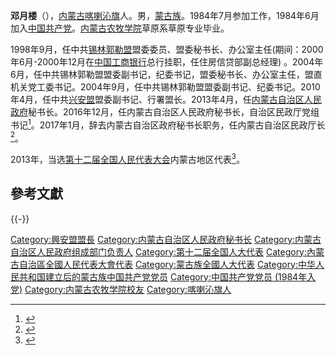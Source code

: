 '''邓月楼'''（{{bd|1960年|3月|}}），[[内蒙古|内蒙古]][[喀喇沁旗|喀喇沁旗]]人。男，[[蒙古族|蒙古族]]。1984年7月参加工作，1984年6月加入[[中国共产党|中国共产党]]。[[内蒙古农牧学院|内蒙古农牧学院]]草原系草原专业毕业。

1998年9月，任中共[[锡林郭勒盟|锡林郭勒盟]]盟委委员、盟委秘书长、办公室主任(期间：2000年6月-2000年12月在[[中国工商银行|中国工商银行]]总行挂职，任住房信贷部副总经理) 。2004年6月，任中共锡林郭勒盟盟委副书记，纪委书记，盟委秘书长、办公室主任，盟直机关党工委书记。2004年9月，任中共锡林郭勒盟盟委副书记、纪委书记。2010年4月，任中共[[兴安盟|兴安盟]]盟委副书记、行署盟长。2013年4月，任[[内蒙古自治区人民政府|内蒙古自治区人民政府]]秘书长。2016年12月，任内蒙古自治区人民政府秘书长，自治区民政厅党组书记<ref>{{cite web|url=http://www.thepaper.cn/newsDetail_forward_1590652|title=内蒙古自治区政府秘书长邓月楼兼任自治区民政厅党组书记|publisher=澎湃新闻|accessdate=2016-12-30|archive-date=2017-10-12|archive-url=https://web.archive.org/web/20171012204625/http://www.thepaper.cn/newsDetail_forward_1590652|dead-url=no}}</ref>。2017年1月，辞去内蒙古自治区政府秘书长职务，任内蒙古自治区民政厅长<ref>{{cite web|url=http://www.thepaper.cn/newsDetail_forward_1595583|title=包振玉任内蒙古自治区政府秘书长，邓月楼转任自治区民政厅长|publisher=澎湃新闻|accessdate=2017-01-07|archive-date=2017-10-12|archive-url=https://web.archive.org/web/20171012204615/http://www.thepaper.cn/newsDetail_forward_1595583|dead-url=no}}</ref>。

2013年，当选[[第十二届全国人民代表大会|第十二届全国人民代表大会]]内蒙古地区代表<ref>{{cite news|title=全国人大代表信息-邓月楼|url= http://210.82.31.1:8084/delegate/viewDelegate.action?dbid=120304|accessdate=2013-03-28|newspaper=全国人大网|archive-url=https://web.archive.org/web/20161231075423/http://www.npc.gov.cn/delegate/viewDelegate.action?dbid=120304|archive-date=2016-12-31|dead-url=yes}}</ref>。

==參考文獻==
{{reflist}}

{{-}}
{{start box}}
{{s-gov|prc}}
{{s-before|[[兰恩华|兰恩华]]}}
{{s-title|[[内蒙古自治区民政厅|内蒙古自治区民政厅]]厅长|2017年1月－}}
{{s-inc}}
{{s-before|[[]]}}
{{s-title|[[内蒙古自治区人民政府|内蒙古自治区人民政府]]秘书长|2013年4月－2017年1月}}
{{s-after|[[包振玉|包振玉]]}}
{{s-before|[[]]}}
{{s-title|[[兴安盟人民政府|兴安盟人民政府]]盟长|2010年4月－2013年4月}}
{{s-after|[[杜学军|杜学军]]}}
{{end box}}

{{DEFAULTSORT:D鄧}}
[[Category:興安盟盟長|Category:興安盟盟長]]
[[Category:内蒙古自治区人民政府秘书长|Category:内蒙古自治区人民政府秘书长]]
[[Category:内蒙古自治区人民政府组成部门负责人|Category:内蒙古自治区人民政府组成部门负责人]]
[[Category:第十二届全国人大代表|Category:第十二届全国人大代表]]
[[Category:內蒙古自治區全國人民代表大會代表|Category:內蒙古自治區全國人民代表大會代表]]
[[Category:蒙古族全國人大代表|Category:蒙古族全國人大代表]]
[[Category:中华人民共和国建立后的蒙古族中国共产党党员|Category:中华人民共和国建立后的蒙古族中国共产党党员]]
[[Category:中国共产党党员_(1984年入党)|Category:中国共产党党员 (1984年入党)]]
[[Category:内蒙古农牧学院校友|Category:内蒙古农牧学院校友]]
[[Category:喀喇沁旗人|Category:喀喇沁旗人]]